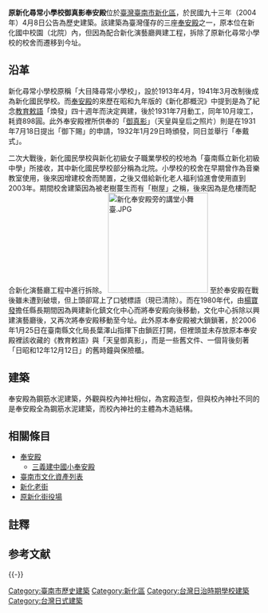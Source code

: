 {{Coord|23|02|12|N|120|18|40|E|display=title|scale:landmark}}
{{tw monument
|name=原新化尋常小學校御真影奉安殿
|formername=
|image=原新化尋常小學校御真影奉安殿.JPG
|imagename=已移至新化演藝廳北側的奉安殿
|othername=
|formalname=
|level=歷史建築
|class=其他－奉安殿
|time={{JPN}}昭和六年（1931年）{{NoteTag|1=亦有說法是1937年{{r|凃}}。}}
|location={{TWN}}臺南市新化區民生路旁（新化演藝廳旁）
|open=全天
|cost=
|website=
|reg_url=https://nchdb.boch.gov.tw/assets/overview/historicalBuilding/20040408000001
}}
'''原新化尋常小學校御真影奉安殿'''位於[[臺灣|臺灣]][[臺南市|臺南市]][[新化區|新化區]]，於民國九十三年（2004年）4月8日公告為歷史建築{{r|文}}。該建築為臺灣僅存的三座[[奉安殿|奉安殿]]之一{{NoteTag|1=另外一座在苗栗縣三義鄉建中國小內，一座在花蓮縣壽豐鄉。}}{{r|文}}，原本位在新化國中校園（北院）內，但因為配合新化演藝廳興建工程，拆除了原新化尋常小學校的校舍而遷移到今址{{r|凃}}。

== 沿革 ==
新化尋常小學校原稱「大目降尋常小學校」，設於1913年4月，1941年3月改制後成為新化國民學校{{r|凃}}。而[[奉安殿|奉安殿]]的來歷在昭和九年版的《新化郡概況》中提到是為了紀念[[教育敕語|教育敕語]]「煥發」四十週年而決定興建，後於1931年7月動工，同年10月竣工，耗資898圓{{r|新}}。此外奉安殿裡所供奉的「[[御真影|御真影]]」（天皇與皇后之照片）則是在1931年7月18日提出「御下賜」的申請，1932年1月29日時頒發，同日並舉行「奉戴式」{{r|新}}。

二次大戰後，新化國民學校與新化初級女子職業學校的校地為「臺南縣立新化初級中學」所接收，其中新化國民學校部分稱為北院。小學校的校舍在早期曾作為音樂教室使用，後來因增建校舍而閒置，之後又借給新化老人福利協進會使用直到2003年。期間校舍建築因為被老樹蔓生而有「樹屋」之稱，後來因為是危樓而配合新化演藝廳工程中進行拆除。{{r|凃}}
[[File:新化奉安殿旁的講堂小舞臺.JPG|200px]]
至於奉安殿在戰後雖未遭到破壞，但上頭卻寫上了口號標語{{NoteTag|1=四面標語依前後左右的順序分別是：「復興民族文化，敬老尊賢」、「堅守民主陣容，反共到底」、「支援三民主義，統一中國」、「勵行勤儉節約，厚植國力」。}}（現已清除）。而在1980年代，由[[楊寶發|楊寶發]]擔任縣長期間因為興建新化鎮文化中心而將奉安殿向後移動，文化中心拆除以興建演藝廳後，又再次將奉安殿移動至今址。此外原本奉安殿被大鎖鎖著，於2006年1月25日在臺南縣文化局長葉澤山指揮下由鎖匠打開，但裡頭並未存放原本奉安殿裡該收藏的《教育敕語》與「天皇御真影」，而是一些舊文件、一個背後刻著「日昭和12年12月12日」的舊時鐘與保險櫃。{{r|凃}}

== 建築 ==
奉安殿為鋼筋水泥建築，外觀與校內神社相似，為宮殿造型，但與校內神社不同的是奉安殿全為鋼筋水泥建築，而校內神社的主體為木造結構。{{r|凃}}

== 相關條目 ==
*[[奉安殿|奉安殿]]
**[[三義建中國小奉安殿|三義建中國小奉安殿]]
*[[臺南市文化資產列表|臺南市文化資產列表]]
*[[新化老街|新化老街]]
*[[原新化街役場|原新化街役場]]

== 註釋 ==
<div class="references-small">
{{NoteFoot}}
</div>

== 参考文献 ==
{{Reflist|refs=
<ref name="文">{{cite web|url=https://nchdb.boch.gov.tw/assets/advanceSearch/historicalBuilding/20040408000001|title=原新化尋常小學校「御真影奉安殿」|publisher=文化部文化資產局|accessdate=|archive-date=2019-06-12|archive-url=https://web.archive.org/web/20190612143819/https://nchdb.boch.gov.tw/assets/advanceSearch/historicalBuilding/20040408000001|dead-url=no}}</ref>
<ref name="凃">{{cite book|author=凃順從 |title=《南瀛歷史建築誌·原新化尋常小學校「御真影奉安殿」》 |publisher=臺南縣政府 |isbn=978-986-00-9689-7 |pages=256－269頁|date=2009年3月}}</ref>
<ref name="新">{{cite book|author=新化郡役所 |title=《新化郡概況》 |year=1934 |publisher=頃安開進堂印刷部 |location=臺南市大宮町一丁目六二番地 |chapter=第四章 教育及教化}}</ref>
}}

{{-}}
{{臺南市歷史建築}}

[[Category:臺南市歷史建築|Category:臺南市歷史建築]]
[[Category:新化區|Category:新化區]]
[[Category:台灣日治時期學校建築|Category:台灣日治時期學校建築]]
[[Category:台灣日式建築|Category:台灣日式建築]]